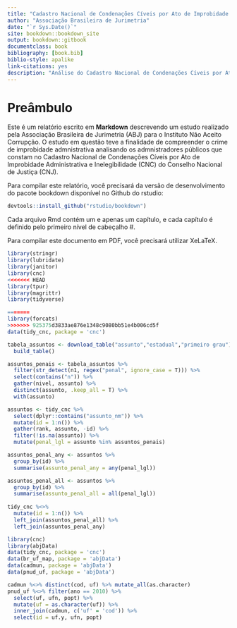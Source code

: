 ```yaml
--- 
title: "Cadastro Nacional de Condenações Cíveis por Ato de Improbidade Administrativa e Inelegibilidade"
author: "Associação Brasileira de Jurimetria"
date: "`r Sys.Date()`"
site: bookdown::bookdown_site
output: bookdown::gitbook
documentclass: book
bibliography: [book.bib]
biblio-style: apalike
link-citations: yes
description: "Análise do Cadastro Nacional de Condenações Cíveis por Ato de Improbidade Administrativa e Inelegibilidade."
---
```


# Preâmbulo

Este é um relatório escrito em **Markdown** descrevendo um estudo realizado pela Associação Brasileira de Jurimetria (ABJ) para o Instituto Não Aceito Corrupção. O estudo em questão teve a finalidade de compreender o crime de improbidade admnistrativa analisando os admnistradores públicos que constam no Cadastro Nacional de Condenações Cíveis por Ato de Improbidade Administrativa e Inelegibilidade (CNC) do Conselho Nacional de Justiça (CNJ).

Para compilar este relatório, você precisará da versão de desenvolvimento do pacote bookdown disponível no Github do rstudio:

```r
devtools::install_github("rstudio/bookdown")
```

Cada arquivo Rmd contém um e apenas um capítulo, e cada capítulo é definido pelo primeiro nível de cabeçalho #.

Para compilar este documento em PDF, você precisará utilizar XeLaTeX.

```r
library(stringr)
library(lubridate)
library(janitor)
library(cnc)
<<<<<<< HEAD
library(tpur)
library(magrittr)
library(tidyverse)

=======
library(forcats)
>>>>>>> 925375d3833ae876e1348c9080bb51e4b006cd5f
data(tidy_cnc, package = 'cnc')

tabela_assuntos <- download_table("assunto","estadual","primeiro grau") %>% 
  build_table()

assuntos_penais <- tabela_assuntos %>%
  filter(str_detect(n1, regex("penal", ignore_case = T))) %>% 
  select(contains("n")) %>% 
  gather(nivel, assunto) %>% 
  distinct(assunto, .keep_all = T) %>% 
  with(assunto)

assuntos <- tidy_cnc %>% 
  select(dplyr::contains("assunto_nm")) %>% 
  mutate(id = 1:n()) %>% 
  gather(rank, assunto, -id) %>% 
  filter(!is.na(assunto)) %>% 
  mutate(penal_lgl = assunto %in% assuntos_penais)

assuntos_penal_any <- assuntos %>% 
  group_by(id) %>% 
  summarise(assunto_penal_any = any(penal_lgl))

assuntos_penal_all <- assuntos %>% 
  group_by(id) %>% 
  summarise(assunto_penal_all = all(penal_lgl))
  
tidy_cnc %<>%
  mutate(id = 1:n()) %>% 
  left_join(assuntos_penal_all) %>% 
  left_join(assuntos_penal_any)
```

```r
library(cnc)
library(abjData)
data(tidy_cnc, package = 'cnc')
data(br_uf_map, package = 'abjData')
data(cadmun, package = 'abjData')
data(pnud_uf, package = 'abjData')

cadmun %<>% distinct(cod, uf) %>% mutate_all(as.character)
pnud_uf %<>% filter(ano == 2010) %>% 
  select(uf, ufn, popt) %>% 
  mutate(uf = as.character(uf)) %>% 
  inner_join(cadmun, c('uf' = 'cod')) %>% 
  select(id = uf.y, ufn, popt)
```

